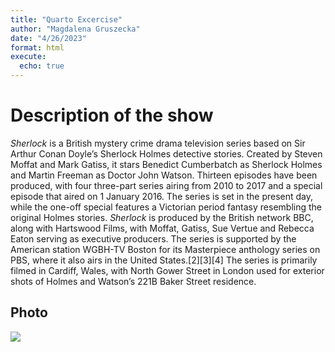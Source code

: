```yaml
---
title: "Quarto Excercise"
author: "Magdalena Gruszecka"
date: "4/26/2023"
format: html
execute:
  echo: true
---
```


# Description of the show
*Sherlock* is a British mystery crime drama television series based on Sir Arthur Conan Doyle's Sherlock Holmes detective stories. Created by Steven Moffat and Mark Gatiss, it stars Benedict Cumberbatch as Sherlock Holmes and Martin Freeman as Doctor John Watson. Thirteen episodes have been produced, with four three-part series airing from 2010 to 2017 and a special episode that aired on 1 January 2016. The series is set in the present day, while the one-off special features a Victorian period fantasy resembling the original Holmes stories. *Sherlock* is produced by the British network BBC, along with Hartswood Films, with Moffat, Gatiss, Sue Vertue and Rebecca Eaton serving as executive producers. The series is supported by the American station WGBH-TV Boston for its Masterpiece anthology series on PBS, where it also airs in the United States.[2][3][4] The series is primarily filmed in Cardiff, Wales, with North Gower Street in London used for exterior shots of Holmes and Watson's 221B Baker Street residence.

## Photo 

![](Sherlock.jpg)